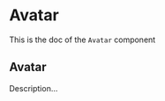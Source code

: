 <!--- Avatar.stories.mdx --->


<Meta title="Design System/Molecules/Avatar" component={Avatar} />

# Avatar

This is the doc of the `Avatar` component

## Avatar

Description...

<Canvas>
  <Story name="base">
    <Avatar src="https://avatars.githubusercontent.com/u/3874873?v=4" alt="marvin frachet" />
  </Story>
</Canvas>
